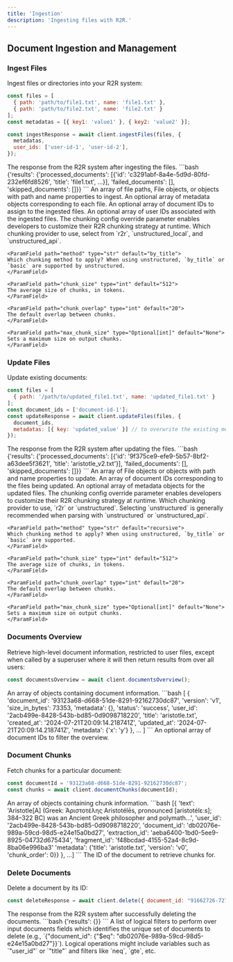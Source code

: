 ```yaml
---
title: 'Ingestion'
description: 'Ingesting files with R2R.'
---
```


## Document Ingestion and Management

### Ingest Files

Ingest files or directories into your R2R system:

```javascript
const files = [
  { path: 'path/to/file1.txt', name: 'file1.txt' },
  { path: 'path/to/file2.txt', name: 'file2.txt' }
];
const metadatas = [{ key1: 'value1' }, { key2: 'value2' }];

const ingestResponse = await client.ingestFiles(files, {
  metadatas,
  user_ids: ['user-id-1', 'user-id-2'],
});
```

<AccordionGroup>
  <Accordion title="Response">
    <ResponseField name="response" type="object">
      The response from the R2R system after ingesting the files.
      ```bash
      {'results': {'processed_documents': [{'id': 'c3291abf-8a4e-5d9d-80fd-232ef6fd8526', 'title': 'file1.txt', ...}], 'failed_documents': [], 'skipped_documents': []}}
      ```
    </ResponseField>
  </Accordion>
</AccordionGroup>

<ParamField path="files" type="Array<string | File | { path: string; name: string }>" required>
  An array of file paths, File objects, or objects with path and name properties to ingest.
</ParamField>

<ParamField path="options" type="object">
  <ParamField path="metadatas" type="Record<string, any>">
    An optional array of metadata objects corresponding to each file.
  </ParamField>

  <ParamField path="document_ids" type="Array<string>">
    An optional array of document IDs to assign to the ingested files.
  </ParamField>

  <ParamField path="user_ids" type="Array<string | null>">
    An optional array of user IDs associated with the ingested files.
  </ParamField>

  <ParamField path="chunking_config" type="Record<string, any>">
    The chunking config override parameter enables developers to customize their R2R chunking strategy at runtime.
    <Expandable title="properties">
    <ParamField path="provider" type="str" default="r2r">
    Which chunking provider to use, select from `r2r`, `unstructured_local`, and `unstructured_api`.
    </ParamField>

    <ParamField path="method" type="str" default="by_title">
    Which chunking method to apply? When using unstructured, `by_title` or `basic` are supported by unstructured.
    </ParamField>

    <ParamField path="chunk_size" type="int" default="512">
    The average size of chunks, in tokens.
    </ParamField>

    <ParamField path="chunk_overlap" type="int" default="20">
    The default overlap between chunks.
    </ParamField>

    <ParamField path="max_chunk_size" type="Optional[int]" default="None">
    Sets a maximum size on output chunks.
    </ParamField>
  </Expandable>
  </ParamField>
</ParamField>

### Update Files

Update existing documents:

```javascript
const files = [
  { path: '/path/to/updated_file1.txt', name: 'updated_file1.txt' }
];
const document_ids = ['document-id-1'];
const updateResponse = await client.updateFiles(files, {
  document_ids,
  metadatas: [{ key: 'updated_value' }] // to overwrite the existing metadata
});
```

<AccordionGroup>
  <Accordion title="Response">
    <ResponseField name="response" type="object">
      The response from the R2R system after updating the files.
      ```bash
        {'results': {'processed_documents': [{'id': '9f375ce9-efe9-5b57-8bf2-a63dee5f3621', 'title': 'aristotle_v2.txt'}], 'failed_documents': [], 'skipped_documents': []}}
      ```
    </ResponseField>
  </Accordion>
</AccordionGroup>

<ParamField path="files" type="Array<File | { path: string; name: string }>" required>
  An array of File objects or objects with path and name properties to update.
</ParamField>

<ParamField path="options" type="object" required>
  <ParamField path="document_ids" type="Array<string>" required>
    An array of document IDs corresponding to the files being updated.
  </ParamField>

  <ParamField path="metadatas" type="Array<Record<string, any>>">
    An optional array of metadata objects for the updated files.
  </ParamField>

  <ParamField path="chunking_config" type="Record<string, any>">
    The chunking config override parameter enables developers to customize their R2R chunking strategy at runtime.
    <Expandable title="properties">
    <ParamField path="provider" type="str" default="r2r">
    Which chunking provider to use, `r2r` or `unstructured`. Selecting `unstructured` is generally recommended when parsing with `unstructured` or `unstructured_api`.
    </ParamField>

    <ParamField path="method" type="str" default="recursive">
    Which chunking method to apply? When using unstructured, `by_title` or `basic` are supported.
    </ParamField>

    <ParamField path="chunk_size" type="int" default="512">
    The average size of chunks, in tokens.
    </ParamField>

    <ParamField path="chunk_overlap" type="int" default="20">
    The default overlap between chunks.
    </ParamField>

    <ParamField path="max_chunk_size" type="Optional[int]" default="None">
    Sets a maximum size on output chunks.
    </ParamField>
  </Expandable>
  </ParamField>
</ParamField>


### Documents Overview

Retrieve high-level document information, restricted to user files, except when called by a superuser where it will then return results from over all users:

```javascript
const documentsOverview = await client.documentsOverview();
```

<AccordionGroup>
  <Accordion title="Response">
    <ResponseField name="response" type="Array<object>">
      An array of objects containing document information.
      ```bash
      [
        {
          'document_id': '93123a68-d668-51de-8291-92162730dc87',
          'version': 'v1',
          'size_in_bytes': 73353,
          'metadata': {},
          'status': 'success',
          'user_id': '2acb499e-8428-543b-bd85-0d9098718220',
          'title': 'aristotle.txt',
          'created_at': '2024-07-21T20:09:14.218741Z',
          'updated_at': '2024-07-21T20:09:14.218741Z',
          'metadata': {'x': 'y'}
        },
        ...
      ]
      ```
    </ResponseField>
  </Accordion>
</AccordionGroup>

<ParamField path="document_ids" type="Array<string>">
  An optional array of document IDs to filter the overview.
</ParamField>


### Document Chunks

Fetch chunks for a particular document:

```javascript
const documentId = '93123a68-d668-51de-8291-92162730dc87';
const chunks = await client.documentChunks(documentId);
```

<AccordionGroup>
  <Accordion title="Response">
    <ResponseField name="response" type="Array<object>">
      An array of objects containing chunk information.
      ```bash
      [{
        'text': 'Aristotle[A] (Greek: Ἀριστοτέλης Aristotélēs, pronounced [aristotélɛːs]; 384–322 BC) was an Ancient Greek philosopher and polymath...',
        'user_id': '2acb499e-8428-543b-bd85-0d9098718220',
        'document_id': 'db02076e-989a-59cd-98d5-e24e15a0bd27',
        'extraction_id': 'aeba6400-1bd0-5ee9-8925-04732d675434',
        'fragment_id': 'f48bcdad-4155-52a4-8c9d-8ba06e996ba3'
        'metadata': {'title': 'aristotle.txt', 'version': 'v0', 'chunk_order': 0}}
      },
      ...]
      ```
    </ResponseField>
  </Accordion>
</AccordionGroup>

<ParamField path="document_id" type="string" required>
  The ID of the document to retrieve chunks for.
</ParamField>


### Delete Documents

Delete a document by its ID:

```javascript
const deleteResponse = await client.delete({ document_id: "91662726-7271-51a5-a0ae-34818509e1fd" });
```

<AccordionGroup>
  <Accordion title="Response">
    <ResponseField name="response" type="object">
      The response from the R2R system after successfully deleting the documents.
      ```bash
      {'results': {}}
      ```
    </ResponseField>
  </Accordion>
</AccordionGroup>

<ParamField path="filters" type="{ [key: string]: string | string[] }" required>
  A list of logical filters to perform over input documents fields which identifies the unique set of documents to delete (e.g., `{"document_id": {"$eq": "db02076e-989a-59cd-98d5-e24e15a0bd27"}}`). Logical operations might include variables such as `"user_id"` or  `"title"` and filters like `neq`, `gte`, etc.
</ParamField>
